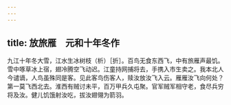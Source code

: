 ```yaml
---
---
---
```

title: 放旅雁　元和十年冬作
---



九江十年冬大雪，江水生冰树枝（析）［折］。百鸟无食东西飞，中有旅雁声最饥。雪中啄草冰上宿，翅冷腾空飞动迟。江童持网捕将去，手携入市生卖之。我本北人今谴谪，人鸟虽殊同是客。见此客鸟伤客人，赎汝放汝飞入云。雁雁汝飞向何处？第一莫飞西北去。淮西有贼讨未平，百万甲兵久屯聚。官军贼军相守老，食尽兵穷将及汝。健儿饥饿射汝吃，拔汝翅翎为箭羽。